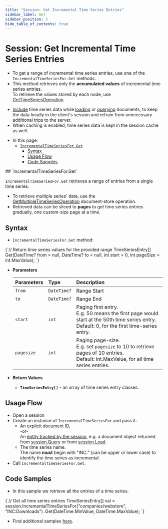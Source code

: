```yaml
---
title: "Session: Get Incremental Time Series Entries"
sidebar_label: Get
sidebar_position: 2
hide_table_of_contents: true
---
```



# Session: Get Incremental Time Series Entries 
<Admonition type="note" title="Note">

* To get a range of incremental time series entries, use one of the `IncrementalTimeSeriesFor.Get` methods.  
* This method retrieves only the **accumulated values** of incremental time series entries.  
  To retrieve the values stored by each node, use [GetTimeSeriesOperation](../../../../../document-extensions/timeseries/incremental-time-series/client-api/operations/get).  

<Admonition type="info" title="Info">

* [Include](../../../../../document-extensions/timeseries/client-api/session/include/overview) 
  time series data while [loading](../../../../../document-extensions/timeseries/client-api/session/include/with-session-load) 
  or [querying](../../../../../document-extensions/timeseries/client-api/session/include/with-session-query) 
  documents, to keep the data locally in the client's session and refrain from unnecessary additional trips to the server.  
* When caching is enabled, time series data is kept in the session cache as well.  

</Admonition>

* In this page:  
   * [`IncrementalTimeSeriesFor.Get`](../../../../../document-extensions/timeseries/incremental-time-series/client-api/session/get#incrementaltimeseriesfor.get)  
      * [Syntax](../../../../../document-extensions/timeseries/incremental-time-series/client-api/session/get#syntax)  
      * [Usage Flow](../../../../../document-extensions/timeseries/incremental-time-series/client-api/session/get#usage-flow)  
      * [Code Samples](../../../../../document-extensions/timeseries/client-api/session/get/get-entries#code-samples)  

</Admonition>
## `IncrementalTimeSeriesFor.Get`

`IncrementalTimeSeriesFor.Get` retrieves a range of entries from a single time series.  
     
* To retrieve multiple series' data, use the 
  [GetMultipleTimeSeriesOperation](../../../../../document-extensions/timeseries/client-api/operations/get#getmultipletimeseriesoperation) 
  document-store operation.  
* Retrieved data can be sliced to **pages** to get time series entries 
  gradually, one custom-size page at a time.  



## Syntax

* `IncrementalTimeSeriesFor.Get` method:  
<TabItem value="something" label="incremental_declaration_session-get-time-series">
<CodeBlock language="csharp">
{`// Return time series values for the provided range
TimeSeriesEntry[] Get(DateTime? from = null, DateTime? to = null, int start = 0, int pageSize = int.MaxValue);
`}
</CodeBlock>
</TabItem>

* **Parameters**  

    | Parameters | Type | Description |
    |:-------------|:-------------|:-------------|
    | `from` | `DateTime?` | Range Start |
    | `to` | `DateTime?` | Range End |
    | `start` | `int` | Paging first entry. <br/> E.g. 50 means the first page would start at the 50th time series entry. <br/> Default: 0, for the first time-series entry. |
    | `pagesize` | `int` | Paging page-size. <br/> E.g. set `pagesize` to 10 to retrieve pages of 10 entries. <br/> Default: int.MaxValue, for all time series entries. |

* **Return Values**  
   * **`TimeSeriesEntry[]`** - an array of time series entry classes.



## Usage Flow

* Open a session  
* Create an instance of `IncrementalTimeSeriesFor` and pass it:  
    * An explicit document ID,  
      -or-  
      An [entity tracked by the session](../../../../../client-api/session/loading-entities), 
      e.g. a document object returned from [session.Query](../../../../../client-api/session/querying/how-to-query) 
      or from [session.Load](../../../../../client-api/session/loading-entities#load).  
    * The time series name.  
      The name **must** begin with "INC:" (can be upper or lower case) to identify the time series as incremental.  
* Call `IncrementalTimeSeriesFor.Get`.  



## Code Samples

* In this sample we retrieve all the entries of a time series.  
<TabItem value="something" label="incremental_get-time-series">
<CodeBlock language="csharp">
{`// Get all time series entries
TimeSeriesEntry[] val = session.IncrementalTimeSeriesFor("companies/webstore", "INC:Downloads")
.Get(DateTime.MinValue, DateTime.MaxValue);
`}
</CodeBlock>
</TabItem>

* Find additional samples [here](../../../../../document-extensions/timeseries/client-api/session/get/get-entries).  



